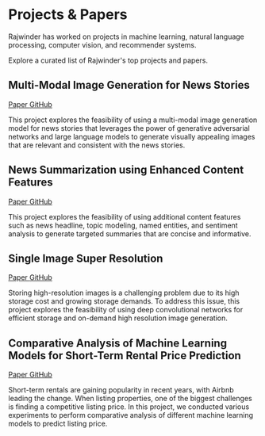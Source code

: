 # Projects & Papers

Rajwinder has worked on projects in machine learning, natural language processing, computer vision, and recommender systems.

Explore a curated list of Rajwinder's top projects and papers.

## Multi-Modal Image Generation for News Stories

<div className='flex flex-wrap gap-2 not-prose text-sm text-color-on-primary'>
  <a
    href='/static/multi-modal-image-generation-for-news-stories.pdf'
    target='_blank'
    rel='noopener noreferrer'
    className='bg-color-primary hover:bg-color-primary-variant px-4 py-2 rounded-full not-prose'
  >
    Paper
  </a>
  <a
    href='https://github.com/mahalrs/newsgen'
    target='_blank'
    rel='noopener noreferrer'
    className='bg-color-primary hover:bg-color-primary-variant px-4 py-2 rounded-full not-prose'
  >
    GitHub
  </a>
</div>

This project explores the feasibility of using a multi-modal image generation model for news stories that leverages the power of generative adversarial networks and large language models to generate visually appealing images that are relevant and consistent with the news stories.

## News Summarization using Enhanced Content Features

<div className='flex flex-wrap gap-2 not-prose text-sm text-color-on-primary'>
  <a
    href='/static/news-summarization-using-enhanced-content-features.pdf'
    target='_blank'
    rel='noopener noreferrer'
    className='bg-color-primary hover:bg-color-primary-variant px-4 py-2 rounded-full not-prose'
  >
    Paper
  </a>
  <a
    href='https://github.com/mahalrs/newsum'
    target='_blank'
    rel='noopener noreferrer'
    className='bg-color-primary hover:bg-color-primary-variant px-4 py-2 rounded-full not-prose'
  >
    GitHub
  </a>
</div>

This project explores the feasibility of using additional content features such as news headline, topic modeling, named entities, and sentiment analysis to generate targeted summaries that are concise and informative.

## Single Image Super Resolution

<div className='flex flex-wrap gap-2 not-prose text-sm text-color-on-primary'>
  <a
    href='/static/single-image-super-resolution.pdf'
    target='_blank'
    rel='noopener noreferrer'
    className='bg-color-primary hover:bg-color-primary-variant px-4 py-2 rounded-full not-prose'
  >
    Paper
  </a>
  <a
    href='https://github.com/mahalrs/super-scaler'
    target='_blank'
    rel='noopener noreferrer'
    className='bg-color-primary hover:bg-color-primary-variant px-4 py-2 rounded-full not-prose'
  >
    GitHub
  </a>
</div>

Storing high-resolution images is a challenging problem due to its high storage cost and growing storage demands. To address this issue, this project explores the feasibility of using deep convolutional networks for efficient storage and on-demand high resolution image generation.

## Comparative Analysis of Machine Learning Models for Short-Term Rental Price Prediction

<div className='flex flex-wrap gap-2 not-prose text-sm text-color-on-primary'>
  <a
    href='/static/short-term-rental-price-prediction.pdf'
    target='_blank'
    rel='noopener noreferrer'
    className='bg-color-primary hover:bg-color-primary-variant px-4 py-2 rounded-full not-prose'
  >
    Paper
  </a>
  <a
    href='https://github.com/mahalrs/airbnb-autopilot'
    target='_blank'
    rel='noopener noreferrer'
    className='bg-color-primary hover:bg-color-primary-variant px-4 py-2 rounded-full not-prose'
  >
    GitHub
  </a>
</div>

Short-term rentals are gaining popularity in recent years, with Airbnb leading the change. When listing properties, one of the biggest challenges is finding a competitive listing price. In this project, we conducted various experiments to perform comparative analysis of different machine learning models to predict listing price.

